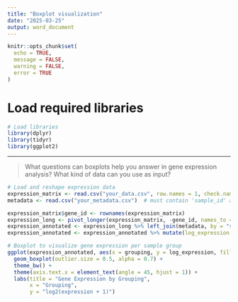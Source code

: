 ```yaml
---
title: "Boxplot visualization"
date: "2025-03-25"
output: word_document
---
```


```r
knitr::opts_chunk$set(
  echo = TRUE,
  message = FALSE,
  warning = FALSE,
  error = TRUE
)
```

# Load required libraries

```r
# Load libraries
library(dplyr)
library(tidyr)
library(ggplot2)
```

---

> What questions can boxplots help you answer in gene expression analysis? What kind of data can you use as input?


```r
# Load and reshape expression data
expression_matrix <- read.csv("your_data.csv", row.names = 1, check.names = FALSE)
metadata <- read.csv("your_metadata.csv")  # must contain 'sample_id' and 'grouping'

expression_matrix$gene_id <- rownames(expression_matrix)
expression_long <- pivot_longer(expression_matrix, -gene_id, names_to = "sample_id", values_to = "TPM")
expression_annotated <- expression_long %>% left_join(metadata, by = "sample_id")
expression_annotated <- expression_annotated %>% mutate(log_expression = log2(expression + 1))

# Boxplot to visualize gene expression per sample group
ggplot(expression_annotated, aes(x = grouping, y = log_expression, fill = grouping)) +
  geom_boxplot(outlier.size = 0.5, alpha = 0.7) +
  theme_bw() +
  theme(axis.text.x = element_text(angle = 45, hjust = 1)) +
  labs(title = "Gene Expression by Grouping",
       x = "Grouping",
       y = "log2(expression + 1)")

```


